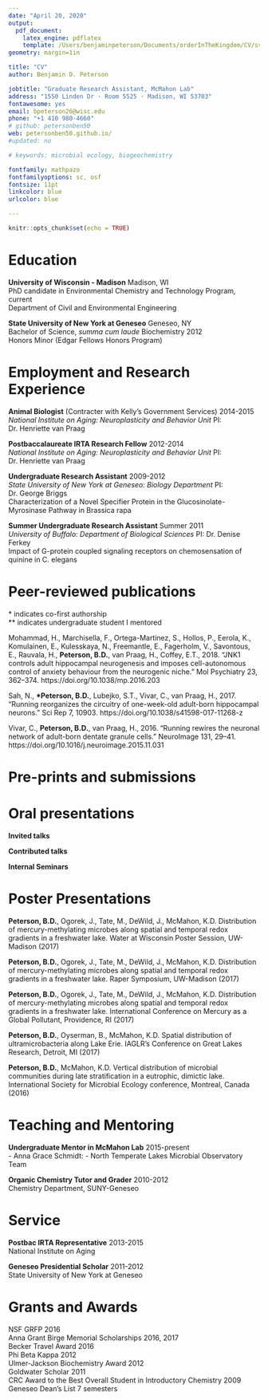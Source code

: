 ```yaml
---
date: "April 20, 2020"
output:
  pdf_document:
    latex_engine: pdflatex
    template: /Users/benjaminpeterson/Documents/orderInTheKingdom/CV/svm-latex-cv-modified.tex
geometry: margin=1in

title: "CV"
author: Benjamin D. Peterson

jobtitle: "Graduate Research Assistant, McMahon Lab"
address: "1550 Linden Dr · Room 5525 · Madison, WI 53703"
fontawesome: yes
email: bpeterson26@wisc.edu
phone: "+1 410 980-4660"
# github: petersonben50
web: petersonben50.github.io/
#updated: no

# keywords: microbial ecology, biogeochemistry

fontfamily: mathpazo
fontfamilyoptions: sc, osf
fontsize: 11pt
linkcolor: blue
urlcolor: blue

---
```


```r
knitr::opts_chunk$set(echo = TRUE)
```

# Education

**University of Wisconsin - Madison** \hfill Madison, WI  
PhD candidate in Environmental Chemistry and Technology Program,  \hfill current  
Department of Civil and Environmental Engineering


**State University of New York at Geneseo** \hfill Geneseo, NY  
Bachelor of Science, *summa cum laude* Biochemistry \hfill 2012  
Honors Minor (Edgar Fellows Honors Program)


# Employment and Research Experience

**Animal Biologist** (Contracter with Kelly's Government Services) \hfill 2014-2015  
*National Institute on Aging: Neuroplasticity and Behavior Unit* \hfill PI: Dr. Henriette van Praag  

**Postbaccalaureate IRTA Research Fellow** \hfill 2012-2014  
*National Institute on Aging: Neuroplasticity and Behavior Unit* \hfill PI: Dr. Henriette van Praag  


**Undergraduate Research Assistant** \hfill 2009-2012  
*State University of New York at Geneseo: Biology Department* \hfill PI: Dr. George Briggs  
Characterization of a Novel Specifier Protein in the Glucosinolate-Myrosinase Pathway in Brassica rapa



**Summer Undergraduate Research Assistant** \hfill Summer 2011  
*University of Buffalo: Department of Biological Sciences* \hfill PI: Dr. Denise Ferkey  
Impact of G-protein coupled signaling receptors on chemosensation of quinine in C. elegans



# Peer-reviewed publications

\* indicates co-first authorship  
\*\* indicates undergraduate student I mentored

Mohammad, H., Marchisella, F., Ortega-Martinez, S., Hollos, P., Eerola, K., Komulainen, E., Kulesskaya, N., Freemantle, E., Fagerholm, V., Savontous, E., Rauvala, H., **Peterson, B.D.**, van Praag, H., Coffey, E.T., 2018. "JNK1 controls adult hippocampal neurogenesis and imposes cell-autonomous control of anxiety behaviour from the neurogenic niche." Mol Psychiatry 23, 362–374. https://doi.org/10.1038/mp.2016.203

Sah, N., **\*Peterson, B.D.**, Lubejko, S.T., Vivar, C., van Praag, H., 2017. "Running reorganizes the circuitry of one-week-old adult-born hippocampal neurons." Sci Rep 7, 10903. https://doi.org/10.1038/s41598-017-11268-z

Vivar, C., **Peterson, B.D.**, van Praag, H., 2016. "Running rewires the neuronal network of adult-born dentate granule cells." NeuroImage 131, 29–41. https://doi.org/10.1016/j.neuroimage.2015.11.031


# Pre-prints and submissions



# Oral presentations

**Invited talks**


**Contributed talks**


**Internal Seminars**



# Poster Presentations

**Peterson, B.D.**, Ogorek, J., Tate, M., DeWild, J., McMahon, K.D. Distribution of mercury-methylating microbes along spatial and temporal redox gradients in a freshwater lake. Water at Wisconsin Poster Session, UW-Madison (2017)

**Peterson, B.D.**, Ogorek, J., Tate, M., DeWild, J., McMahon, K.D. Distribution of mercury-methylating microbes along spatial and temporal redox gradients in a freshwater lake. Raper Symposium, UW-Madison (2017)

**Peterson, B.D.**, Ogorek, J., Tate, M., DeWild, J., McMahon, K.D. Distribution of mercury-methylating microbes along spatial and temporal redox gradients in a freshwater lake. International Conference on Mercury as a Global Pollutant, Providence, RI (2017)

**Peterson, B.D.**, Oyserman, B., McMahon, K.D. Spatial distribution of ultramicrobacteria along Lake Erie. IAGLR's Conference on Great Lakes Research, Detroit, MI (2017)

**Peterson, B.D.**, McMahon, K.D. Vertical distribution of microbial communities during late stratification in a eutrophic, dimictic lake. International Society for Microbial Ecology conference, Montreal, Canada (2016)


# Teaching and Mentoring

**Undergraduate Mentor in McMahon Lab** \hfill 2015-present  
 - Anna Grace Schmidt: 
 - North Temperate Lakes Microbial Observatory Team

**Organic Chemistry Tutor and Grader** \hfill 2010-2012  
Chemistry Department, SUNY-Geneseo


# Service

**Postbac IRTA Representative** \hfill 2013-2015  
National Institute on Aging


**Geneseo Presidential Scholar** \hfill 2011-2012  
State University of New York at Geneseo


# Grants and Awards

NSF GRFP \hfill 2016  
Anna Grant Birge Memorial Scholarships \hfill 2016, 2017  
Becker Travel Award \hfill 2016  
Phi Beta Kappa \hfill 2012  
Ulmer-Jackson Biochemistry Award \hfill 2012  
Goldwater Scholar \hfill 2011  
CRC Award to the Best Overall Student in Introductory Chemistry \hfill 2009  
Geneseo Dean’s List \hfill 7 semesters
